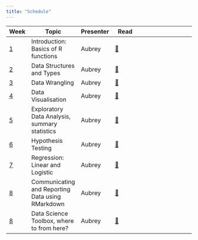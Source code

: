 ```yaml
---
title: "Schedule"
---
```


| Week                    | Topic                                            | Presenter | Read                                                          |
|--------------|-------------------|--------------|--------------------------|-----------|---------------------------------------------------------------|
| [1](/weeks/week-1.html) | Introduction: Basics of R functions              | Aubrey    | [📖](/weeks/week-1.html#prepare){aria-label="Week 1 summary"} |
| [2](/weeks/week-2.html) | Data Structures and Types                        | Aubrey    | [📖](/weeks/week-2.html#prepare){aria-label="Week 2 summary"} |
| [3](/weeks/week-3.html) | Data Wrangling                                   | Aubrey    | [📖](/weeks/week-3.html#prepare){aria-label="Week 3 summary"} |
| [4](/weeks/week-4.html) | Data Visualisation                               | Aubrey    | [📖](/weeks/week-4.html#prepare){aria-label="Week 4 summary"} |
| [5](/weeks/week-5.html) | Exploratory Data Analysis, summary statistics    | Aubrey    | [📖](/weeks/week-5.html#prepare){aria-label="Week 5 summary"} |
| [6](/weeks/week-6.html) | Hypothesis Testing                               | Aubrey    | [📖](/weeks/week-6.html#prepare){aria-label="Week 6 summary"} |
| [7](/weeks/week-7.html) | Regression: Linear and Logistic                  | Aubrey    | [📖](/weeks/week-7.html#prepare){aria-label="Week 7 summary"} |
| [8](/weeks/week-8.html) | Communicating and Reporting Data using RMarkdown | Aubrey    | [📖](/weeks/week-8.html#prepare){aria-label="Week 8 summary"} |
| [8](/weeks/week-8.html) | Data Science Toolbox, where to from here?        | Aubrey    | [📖](/weeks/week-8.html#prepare){aria-label="Week 8 summary"} |                          |
